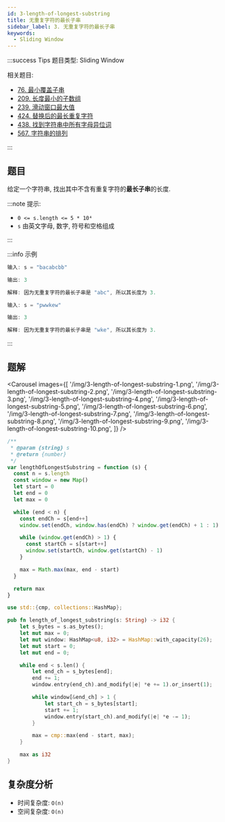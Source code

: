 ```yaml
---
id: 3-length-of-longest-substring
title: 无重复字符的最长子串
sidebar_label: 3. 无重复字符的最长子串
keywords:
  - Sliding Window
---
```


:::success Tips
题目类型: Sliding Window

相关题目:

- [76. 最小覆盖子串](/leetcode/hard/76-min-window)
- [209. 长度最小的子数组](/leetcode/medium/209-min-sub-array-len)
- [239. 滑动窗口最大值](/leetcode/hard/239-max-sliding-window)
- [424. 替换后的最长重复字符](/leetcode/medium/424-character-replacement)
- [438. 找到字符串中所有字母异位词](/leetcode/medium/438-find-anagrams)
- [567. 字符串的排列](/leetcode/medium/567-check-inclusion)

:::

## 题目

给定一个字符串, 找出其中不含有重复字符的**最长子串**的长度.

:::note 提示:

- `0 <= s.length <= 5 * 10⁴`
- `s` 由英文字母, 数字, 符号和空格组成

:::

:::info 示例

```ts
输入: s = "bacabcbb"

输出: 3

解释: 因为无重复字符的最长子串是 "abc", 所以其长度为 3.
```

```ts
输入: s = "pwwkew"

输出: 3

解释: 因为无重复字符的最长子串是 "wke", 所以其长度为 3.
```

:::

## 题解


<Carousel
  images={[
    '/img/3-length-of-longest-substring-1.png',
    '/img/3-length-of-longest-substring-2.png',
    '/img/3-length-of-longest-substring-3.png',
    '/img/3-length-of-longest-substring-4.png',
    '/img/3-length-of-longest-substring-5.png',
    '/img/3-length-of-longest-substring-6.png',
    '/img/3-length-of-longest-substring-7.png',
    '/img/3-length-of-longest-substring-8.png',
    '/img/3-length-of-longest-substring-9.png',
    '/img/3-length-of-longest-substring-10.png',
  ]}
/>


<Tabs>
  <TabItem value="JavaScript" label="JavaScript" default>

```ts
/**
 * @param {string} s
 * @return {number}
 */
var lengthOfLongestSubstring = function (s) {
  const n = s.length
  const window = new Map()
  let start = 0
  let end = 0
  let max = 0

  while (end < n) {
    const endCh = s[end++]
    window.set(endCh, window.has(endCh) ? window.get(endCh) + 1 : 1)

    while (window.get(endCh) > 1) {
      const startCh = s[start++]
      window.set(startCh, window.get(startCh) - 1)
    }

    max = Math.max(max, end - start)
  }

  return max
}
```

</TabItem>

<TabItem value="Rust" label="Rust">

```rust
use std::{cmp, collections::HashMap};

pub fn length_of_longest_substring(s: String) -> i32 {
    let s_bytes = s.as_bytes();
    let mut max = 0;
    let mut window: HashMap<u8, i32> = HashMap::with_capacity(26);
    let mut start = 0;
    let mut end = 0;

    while end < s.len() {
        let end_ch = s_bytes[end];
        end += 1;
        window.entry(end_ch).and_modify(|e| *e += 1).or_insert(1);

        while window[&end_ch] > 1 {
            let start_ch = s_bytes[start];
            start += 1;
            window.entry(start_ch).and_modify(|e| *e -= 1);
        }

        max = cmp::max(end - start, max);
    }

    max as i32
}
```

</TabItem>
</Tabs>

## 复杂度分析

- 时间复杂度: `O(n)`
- 空间复杂度: `O(n)`
